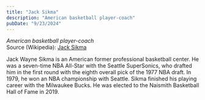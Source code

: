 ```yaml
---
title: "Jack Sikma"
description: "American basketball player-coach"
pubDate: "9/23/2024"
---
```


*American basketball player-coach*  
Source (Wikipedia): [Jack Sikma][1]

Jack Wayne Sikma is an American former professional basketball center. He was a seven-time NBA All-Star with the Seattle SuperSonics, who drafted him in the first round with the eighth overall pick of the 1977 NBA draft. In 1979, he won an NBA championship with Seattle. Sikma finished his playing career with the Milwaukee Bucks. He was elected to the Naismith Basketball Hall of Fame in 2019.

[1]: https://en.wikipedia.org/wiki/Jack_Sikma
